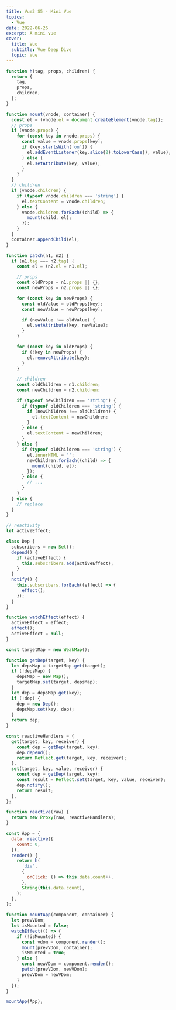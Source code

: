 ```yaml
---
title: Vue3 S5 - Mini Vue
topics:
  - Vue
date: 2022-06-26
excerpt: A mini vue
cover:
  title: Vue
  subtitle: Vue Deep Dive
  topic: Vue
---
```


```js
function h(tag, props, children) {
  return {
    tag,
    props,
    children,
  };
}

function mount(vnode, container) {
  const el = (vnode.el = document.createElement(vnode.tag));
  // props
  if (vnode.props) {
    for (const key in vnode.props) {
      const value = vnode.props[key];
      if (key.startsWith('on')) {
        el.addEventListener(key.slice(2).toLowerCase(), value);
      } else {
        el.setAttribute(key, value);
      }
    }
  }
  // children
  if (vnode.children) {
    if (typeof vnode.children === 'string') {
      el.textContent = vnode.children;
    } else {
      vnode.children.forEach((child) => {
        mount(child, el);
      });
    }
  }
  container.appendChild(el);
}

function patch(n1, n2) {
  if (n1.tag === n2.tag) {
    const el = (n2.el = n1.el);

    // props
    const oldProps = n1.props || {};
    const newProps = n2.props || {};

    for (const key in newProps) {
      const oldValue = oldProps[key];
      const newValue = newProps[key];

      if (newValue !== oldValue) {
        el.setAttribute(key, newValue);
      }
    }

    for (const key in oldProps) {
      if (!key in newProps) {
        el.removeAttribute(key);
      }
    }

    // children
    const oldChildren = n1.children;
    const newChildren = n2.children;

    if (typeof newChildren === 'string') {
      if (typeof oldChildren === 'string') {
        if (newChildren !== oldChildren) {
          el.textContent = newChildren;
        }
      } else {
        el.textContent = newChildren;
      }
    } else {
      if (typeof oldChildren === 'string') {
        el.innerHTML = '';
        newChildren.forEach((child) => {
          mount(child, el);
        });
      } else {
        // ...
      }
    }
  } else {
    // replace
  }
}

// reactivity
let activeEffect;

class Dep {
  subscribers = new Set();
  depend() {
    if (activeEffect) {
      this.subscribers.add(activeEffect);
    }
  }
  notify() {
    this.subscribers.forEach((effect) => {
      effect();
    });
  }
}

function watchEffect(effect) {
  activeEffect = effect;
  effect();
  activeEffect = null;
}

const targetMap = new WeakMap();

function getDep(target, key) {
  let depsMap = targetMap.get(target);
  if (!depsMap) {
    depsMap = new Map();
    targetMap.set(target, depsMap);
  }
  let dep = depsMap.get(key);
  if (!dep) {
    dep = new Dep();
    depsMap.set(key, dep);
  }
  return dep;
}

const reactiveHandlers = {
  get(target, key, receiver) {
    const dep = getDep(target, key);
    dep.depend();
    return Reflect.get(target, key, receiver);
  },
  set(target, key, value, receiver) {
    const dep = getDep(target, key);
    const result = Reflect.set(target, key, value, receiver);
    dep.notify();
    return result;
  },
};

function reactive(raw) {
  return new Proxy(raw, reactiveHandlers);
}
```

```js
const App = {
  data: reactive({
    count: 0,
  }),
  render() {
    return h(
      'div',
      {
        onClick: () => this.data.count++,
      },
      String(this.data.count),
    );
  },
};

function mountApp(component, container) {
  let prevVDom;
  let isMounted = false;
  watchEffect(() => {
    if (!isMounted) {
      const vdom = component.render();
      mount(prevVDom, container);
      isMounted = true;
    } else {
      const newVDom = component.render();
      patch(prevVDom, newVDom);
      prevVDom = newVDom;
    }
  });
}

mountApp(App);
```
